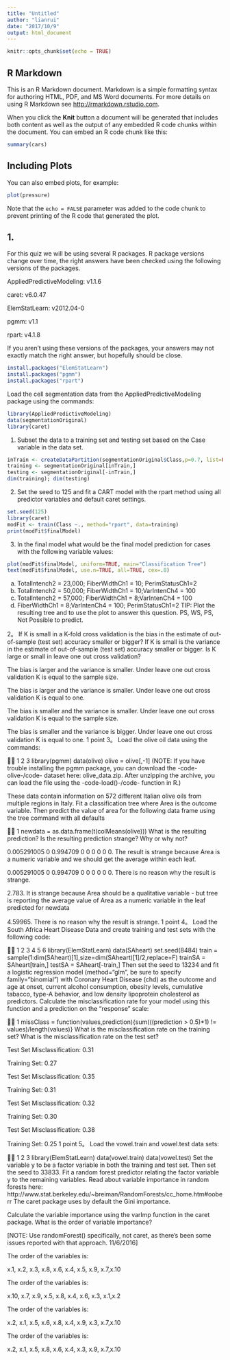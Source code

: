 ```yaml
---
title: "Untitled"
author: "lianrui"
date: "2017/10/9"
output: html_document
---
```


```r
knitr::opts_chunk$set(echo = TRUE)
```

## R Markdown

This is an R Markdown document. Markdown is a simple formatting syntax for authoring HTML, PDF, and MS Word documents. For more details on using R Markdown see <http://rmarkdown.rstudio.com>.

When you click the **Knit** button a document will be generated that includes both content as well as the output of any embedded R code chunks within the document. You can embed an R code chunk like this:

```r
summary(cars)
```

## Including Plots

You can also embed plots, for example:

```r
plot(pressure)
```

Note that the `echo = FALSE` parameter was added to the code chunk to prevent printing of the R code that generated the plot.

## 1. 

For this quiz we will be using several R packages. R package versions change over time, the right answers have been checked using the following versions of the packages.

AppliedPredictiveModeling: v1.1.6

caret: v6.0.47

ElemStatLearn: v2012.04-0

pgmm: v1.1

rpart: v4.1.8

If you aren't using these versions of the packages, your answers may not exactly match the right answer, but hopefully should be close.

```r
install.packages("ElemStatLearn")
install.packages("pgmm")
install.packages("rpart")
```


Load the cell segmentation data from the AppliedPredictiveModeling package using the commands:
```r
library(AppliedPredictiveModeling)
data(segmentationOriginal)
library(caret)
```
1. Subset the data to a training set and testing set based on the Case variable in the data set.
```r
inTrain <- createDataPartition(segmentationOriginal$Class,p=0.7, list=FALSE)
training <- segmentationOriginal[inTrain,]
testing <- segmentationOriginal[-inTrain,]
dim(training); dim(testing)
```


2. Set the seed to 125 and fit a CART model with the rpart method using all predictor variables and default caret settings.
```r
set.seed(125)
library(caret)
modFit <- train(Class ~., method="rpart", data=training)
print(modFit$finalModel)
```

3. In the final model what would be the final model prediction for cases with the following variable values:
```r

plot(modFit$finalModel, uniform=TRUE, main="Classification Tree")
text(modFit$finalModel, use.n=TRUE, all=TRUE, cex=.8)
```

a. TotalIntench2 = 23,000; FiberWidthCh1 = 10; PerimStatusCh1=2
b. TotalIntench2 = 50,000; FiberWidthCh1 = 10;VarIntenCh4 = 100
c. TotalIntench2 = 57,000; FiberWidthCh1 = 8;VarIntenCh4 = 100
d. FiberWidthCh1 = 8;VarIntenCh4 = 100; PerimStatusCh1=2
TIP: Plot the resulting tree and to use the plot to answer this question.
PS, WS, PS, Not Possible to predict. 





2。
If K is small in a K-fold cross validation is the bias in the estimate of out-of-sample (test set) accuracy smaller or bigger? If K is small is the variance in the estimate of out-of-sample (test set) accuracy smaller or bigger. Is K large or small in leave one out cross validation?

The bias is larger and the variance is smaller. Under leave one out cross validation K is equal to the sample size.

The bias is larger and the variance is smaller. Under leave one out cross validation K is equal to one.

The bias is smaller and the variance is smaller. Under leave one out cross validation K is equal to the sample size.

The bias is smaller and the variance is bigger. Under leave one out cross validation K is equal to one.
1
point
3。
Load the olive oil data using the commands:



1
2
3
library(pgmm)
data(olive)
olive = olive[,-1]
(NOTE: If you have trouble installing the pgmm package, you can download the -code-olive-/code- dataset here: olive_data.zip. After unzipping the archive, you can load the file using the -code-load()-/code- function in R.)

These data contain information on 572 different Italian olive oils from multiple regions in Italy. Fit a classification tree where Area is the outcome variable. Then predict the value of area for the following data frame using the tree command with all defaults



1
newdata = as.data.frame(t(colMeans(olive)))
What is the resulting prediction? Is the resulting prediction strange? Why or why not?

0.005291005 0 0.994709 0 0 0 0 0 0. The result is strange because Area is a numeric variable and we should get the average within each leaf.

0.005291005 0 0.994709 0 0 0 0 0 0. There is no reason why the result is strange.

2.783. It is strange because Area should be a qualitative variable - but tree is reporting the average value of Area as a numeric variable in the leaf predicted for newdata

4.59965. There is no reason why the result is strange.
1
point
4。
Load the South Africa Heart Disease Data and create training and test sets with the following code:



1
2
3
4
5
6
library(ElemStatLearn)
data(SAheart)
set.seed(8484)
train = sample(1:dim(SAheart)[1],size=dim(SAheart)[1]/2,replace=F)
trainSA = SAheart[train,]
testSA = SAheart[-train,]
Then set the seed to 13234 and fit a logistic regression model (method="glm", be sure to specify family="binomial") with Coronary Heart Disease (chd) as the outcome and age at onset, current alcohol consumption, obesity levels, cumulative tabacco, type-A behavior, and low density lipoprotein cholesterol as predictors. Calculate the misclassification rate for your model using this function and a prediction on the "response" scale:



1
missClass = function(values,prediction){sum(((prediction > 0.5)*1) != 
    values)/length(values)}
What is the misclassification rate on the training set? What is the misclassification rate on the test set?

Test Set Misclassification: 0.31

Training Set: 0.27

Test Set Misclassification: 0.35

Training Set: 0.31

Test Set Misclassification: 0.32

Training Set: 0.30

Test Set Misclassification: 0.38

Training Set: 0.25
1
point
5。
Load the vowel.train and vowel.test data sets:



1
2
3
library(ElemStatLearn)
data(vowel.train)
data(vowel.test)
Set the variable y to be a factor variable in both the training and test set. Then set the seed to 33833. Fit a random forest predictor relating the factor variable y to the remaining variables. Read about variable importance in random forests here: http://www.stat.berkeley.edu/~breiman/RandomForests/cc_home.htm#ooberr The caret package uses by default the Gini importance.

Calculate the variable importance using the varImp function in the caret package. What is the order of variable importance?

[NOTE: Use randomForest() specifically, not caret, as there's been some issues reported with that approach. 11/6/2016]

The order of the variables is:

x.1, x.2, x.3, x.8, x.6, x.4, x.5, x.9, x.7,x.10

The order of the variables is:

x.10, x.7, x.9, x.5, x.8, x.4, x.6, x.3, x.1,x.2

The order of the variables is:

x.2, x.1, x.5, x.6, x.8, x.4, x.9, x.3, x.7,x.10

The order of the variables is:

x.2, x.1, x.5, x.8, x.6, x.4, x.3, x.9, x.7,x.10
